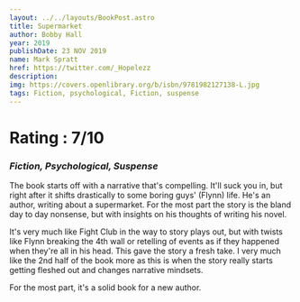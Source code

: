 ```yaml
---
layout: ../../layouts/BookPost.astro
title: Supermarket
author: Bobby Hall
year: 2019
publishDate: 23 NOV 2019
name: Mark Spratt
href: https://twitter.com/_Hopelezz
description: 
img: https://covers.openlibrary.org/b/isbn/9781982127138-L.jpg
tags: Fiction, psychological, Fiction, suspense
---
```


# Rating : 7/10
### _Fiction, Psychological, Suspense_

The book starts off with a narrative that's compelling. It'll suck you in, but right after it shifts drastically to some boring guys' (Flynn) life. He's an author, writing about a supermarket. For the most part the story is the bland day to day nonsense, but with insights on his thoughts of writing his novel. 

It's very much like Fight Club in the way to story plays out, but with twists like Flynn breaking the 4th wall or retelling of events as if they happened when they're all in his head. This gave the story a fresh take. I very much like the 2nd half of the book more as this is when the story really starts getting fleshed out and changes narrative mindsets. 

For the most part, it's a solid book for a new author.
